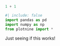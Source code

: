 ```python
1 + 1
```


```python
#| include: false
import pandas as pd
import numpy as np
from plotnine import *
```

Just seeing if this works!